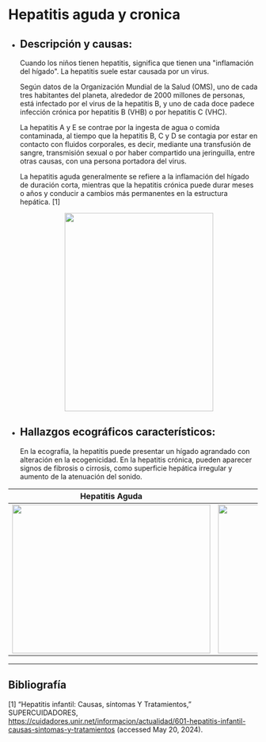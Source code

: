 # Hepatitis aguda y cronica

- ## Descripción  y causas:

  Cuando los niños tienen hepatitis, significa que tienen una "inflamación del hígado". La hepatitis suele estar causada por un virus. 

  Según datos de la Organización Mundial de la Salud (OMS), uno de cada tres habitantes del planeta, alrededor de 2000 millones de personas, está infectado por el virus de la hepatitis B, y uno de cada doce padece infección crónica por hepatitis B (VHB) o por hepatitis C (VHC).

  La hepatitis A y E se contrae por la ingesta de agua o comida contaminada, al tiempo que la hepatitis B, C y D se contagia por estar en contacto con fluidos corporales, es decir, mediante una transfusión de sangre, transmisión sexual o por haber compartido una jeringuilla, entre otras causas, con una persona portadora del virus.

  La hepatitis aguda generalmente se refiere a la inflamación del hígado de duración corta, mientras que la hepatitis crónica puede durar meses o años y conducir a cambios más permanentes en la estructura hepática. [1]
 
  <p align="center"> <img src="https://i.ytimg.com/vi/oQqtX6IeLJ0/hq720_2.jpg?sqp=-oaymwEYCJUDENAFSFryq4qpAwoIARUAAIhC0AEB&rs=AOn4CLDallsHbHLPo7vSO8Wp5_iM9R2eWA" width="300" height="400"/> </p> 

<p align="center"></p>

- ## Hallazgos ecográficos característicos: 

  En la ecografía, la hepatitis puede presentar un hígado agrandado con alteración en la ecogenicidad. En la hepatitis crónica, pueden aparecer signos de fibrosis o cirrosis, como superficie hepática irregular y aumento de la atenuación del sonido.

<div align="center">

| **Hepatitis Aguda** | **Hepatitis crónica**|
| ---------| ----------|
| <img src="https://www.ivanrivasmd.com/wp02/wp-content/uploads/2021/01/hepatitis1.png" width="400" height="300"/>| <img src="https://www.ivanrivasmd.com/wp02/wp-content/uploads/2021/01/hepatitis1.png" width="400" height="300"/> |

</div>









---
## Bibliografía

[1] “Hepatitis infantil: Causas, síntomas Y Tratamientos,” SUPERCUIDADORES, https://cuidadores.unir.net/informacion/actualidad/601-hepatitis-infantil-causas-sintomas-y-tratamientos (accessed May 20, 2024). 





